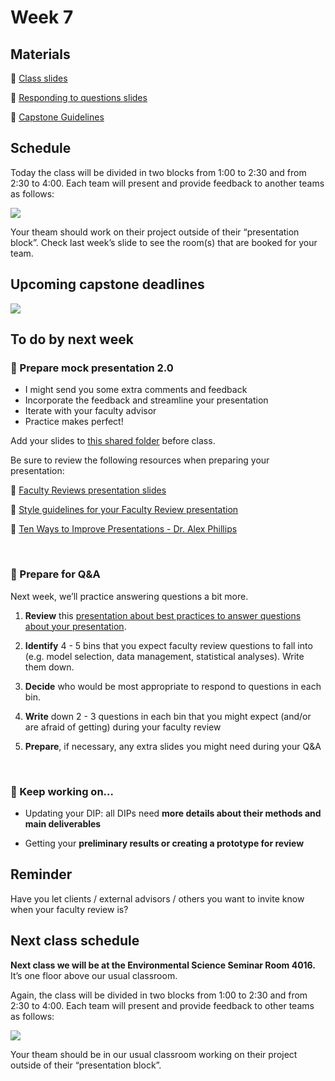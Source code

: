 # Week 7


## Materials

📕 [Class slides](https://docs.google.com/presentation/d/1BTkb1Zhe5kHfzpIy31fwXiFezqfmuGnmetUaWXeG-FE/edit?usp=sharing)

📗 [Responding to questions slides](https://docs.google.com/presentation/d/1idCPdoY0y-rUTiGJMcERiEhA56iiUypECBBV6_MJ-sM/edit?usp=sharing)

📖 [Capstone Guidelines](https://drive.google.com/file/d/1qftu6sNqHeiv0p5K2xhfV8rfdc14oOk_/view?usp=share_link)


## Schedule
Today the class will be divided in two blocks from 1:00 to 2:30 and from 2:30 to 4:00. Each team will present and provide feedback to another teams as follows:

![](/411a_winter/images/presentations_blocks_1.png)

Your theam should work on their project outside of their “presentation block”. Check last week's slide to see the room(s) that are booked for your team.

## Upcoming capstone deadlines

![](/411a_winter/images/411a_2025_deadlines4.png)


## To do by next week

### 💬 Prepare mock presentation 2.0

- I might send you some extra comments and feedback
- Incorporate the feedback and streamline your presentation
- Iterate with your faculty advisor
- Practice makes perfect!

Add your slides to [this shared folder](https://drive.google.com/drive/folders/1Gf0zctr2LxVwx382vJ4e9PPcdBHLQEuj?usp=share_link) before class.

Be sure to review the following resources when preparing your presentation:

📗 [Faculty Reviews presentation slides](https://docs.google.com/presentation/d/1qYm7QCg1T05E8DFLZGTb2JkCVnazUEZ-5pxDRidLuuo/edit#slide=id.ge6b7f452cd_0_6982)

📘 [Style guidelines for your Faculty Review presentation](https://docs.google.com/presentation/d/1rMpHTbqVPNEDBZc_o8asS2wf_RsBU7IXkBNN91qx2SA/edit?usp=sharing)

📙 [Ten Ways to Improve Presentations - Dr. Alex Phillips](https://docs.google.com/presentation/d/1ddl9cCrWf8AL0adNmq1y8_WEeAxIyo_RlBnUlTXPqpw/edit?usp=sharing)

<br>

### 🤔 Prepare for Q&A

Next week, we’ll practice answering questions a bit more. 

1. **Review** this [presentation about best practices to answer questions about your presentation](https://docs.google.com/presentation/d/1idCPdoY0y-rUTiGJMcERiEhA56iiUypECBBV6_MJ-sM/edit?usp=sharing).

2. **Identify** 4 - 5 bins that you expect faculty review questions to fall into (e.g. model selection, data management, statistical analyses). Write them down.

3. **Decide** who would be most appropriate to respond to questions in each bin.

4. **Write** down 2 - 3 questions in each bin that you might expect (and/or are afraid of getting) during your faculty review

5. **Prepare**, if necessary, any extra slides you might need during your Q&A

<br>

### 📝 Keep working on...

- Updating your DIP:
all DIPs need **more details about their methods and main deliverables**

- Getting your **preliminary results or creating a prototype for review**


:::{.callout-tip appearance="minimal"}
## Reminder
Have you let clients / external advisors / others you want to invite know when your faculty review is? 
:::

## Next class schedule

**Next class we will be at the Environmental Science Seminar Room 4016.** It's one floor above our usual classroom. 

Again, the class will be divided in two blocks from 1:00 to 2:30 and from 2:30 to 4:00. Each team will present and provide feedback to other teams as follows:

![](/411a_winter/images/presentations_blocks_2.png)

Your theam should be in our usual classroom working on their project outside of their "presentation block".

